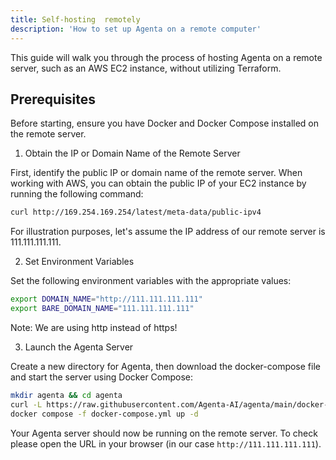 ```yaml
---
title: Self-hosting  remotely
description: 'How to set up Agenta on a remote computer'
---
```


This guide will walk you through the process of hosting Agenta on a remote server, such as an AWS EC2 instance, without utilizing Terraform.

## Prerequisites

Before starting, ensure you have Docker and Docker Compose installed on the remote server.

1. Obtain the IP or Domain Name of the Remote Server

First, identify the public IP or domain name of the remote server. When working with AWS, you can obtain the public IP of your EC2 instance by running the following command:
```bash
curl http://169.254.169.254/latest/meta-data/public-ipv4
```

For illustration purposes, let's assume the IP address of our remote server is 111.111.111.111.

2. Set Environment Variables

Set the following environment variables with the appropriate values:
```bash
export DOMAIN_NAME="http://111.111.111.111"
export BARE_DOMAIN_NAME="111.111.111.111"
````

Note: We are using http instead of https!

3. Launch the Agenta Server

Create a new directory for Agenta, then download the docker-compose file and start the server using Docker Compose:
```bash
mkdir agenta && cd agenta
curl -L https://raw.githubusercontent.com/Agenta-AI/agenta/main/docker-compose.gh.yml -o docker-compose.yml
docker compose -f docker-compose.yml up -d
```

Your Agenta server should now be running on the remote server. To check please open the URL in your browser (in our case `http://111.111.111.111`).
